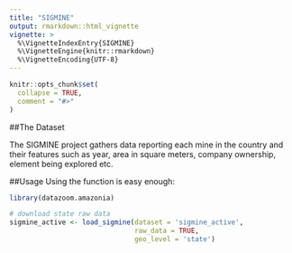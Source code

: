 ```yaml
---
title: "SIGMINE"
output: rmarkdown::html_vignette
vignette: >
  %\VignetteIndexEntry{SIGMINE}
  %\VignetteEngine{knitr::rmarkdown}
  %\VignetteEncoding{UTF-8}
---
```


```r
knitr::opts_chunk$set(
  collapse = TRUE,
  comment = "#>"
)
```

##The Dataset

The SIGMINE project gathers data reporting each mine in the country and their features such as year, area in square meters, company ownership, element being explored etc.


##Usage
Using the function is easy enough:

```r
library(datazoom.amazonia)

# download state raw data
sigmine_active <- load_sigmine(dataset = 'sigmine_active',
                               raw_data = TRUE,
                               geo_level = 'state')
```

